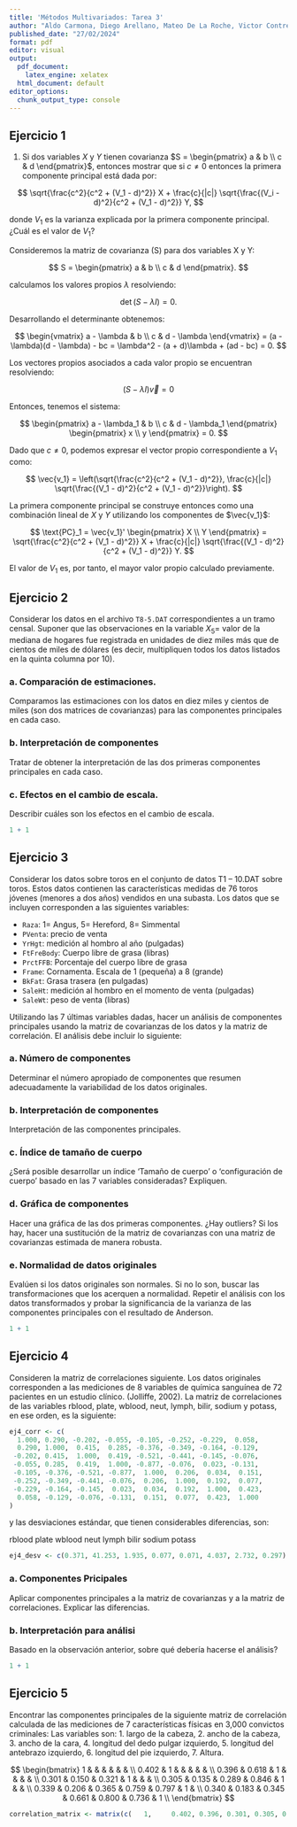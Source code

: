 ```yaml
---
title: 'Métodos Multivariados: Tarea 3'
author: "Aldo Carmona, Diego Arellano, Mateo De La Roche, Victor Contreras"
published_date: "27/02/2024"
format: pdf
editor: visual
output:
  pdf_document: 
    latex_engine: xelatex
  html_document: default
editor_options:
  chunk_output_type: console
---
```


## Ejercicio 1

1.  Si dos variables $X$ y $Y$ tienen covarianza $S = \begin{pmatrix} a & b \\ c & d \end{pmatrix}$, entonces mostrar que si $c \neq 0$ entonces la primera componente principal está dada por:

$$
\sqrt{\frac{c^2}{c^2 + (V_1 - d)^2}} X + \frac{c}{|c|} \sqrt{\frac{(V_i - d)^2}{c^2 + (V_1 - d)^2}} Y,
$$

donde $V_1$ es la varianza explicada por la primera componente principal. ¿Cuál es el valor de $V_1$?

Consideremos la matriz de covarianza (S) para dos variables X y Y:

$$
S = \begin{pmatrix}
a & b \\
c & d
\end{pmatrix}.
$$

calculamos los valores propios $\lambda$ resolviendo:

$$
\det(S - \lambda I) = 0.
$$

Desarrollando el determinante obtenemos:

$$
\begin{vmatrix}
a - \lambda & b \\
c & d - \lambda
\end{vmatrix}
= (a - \lambda)(d - \lambda) - bc = \lambda^2 - (a + d)\lambda + (ad - bc) = 0.
$$

Los vectores propios asociados a cada valor propio se encuentran resolviendo:

$$
(S - \lambda I) \vec{v} = 0
$$

Entonces, tenemos el sistema:

$$
\begin{pmatrix}
a - \lambda_1 & b \\
c & d - \lambda_1
\end{pmatrix}
\begin{pmatrix}
x \\
y
\end{pmatrix}
= 0.
$$

Dado que $c \neq 0$, podemos expresar el vector propio correspondiente a $V_1$ como:

$$
\vec{v_1} = \left(\sqrt{\frac{c^2}{c^2 + (V_1 - d)^2}}, \frac{c}{|c|} \sqrt{\frac{(V_1 - d)^2}{c^2 + (V_1 - d)^2}}\right).
$$

La primera componente principal se construye entonces como una combinación lineal de $X$ y $Y$ utilizando los componentes de $\vec{v_1}$:

$$
\text{PC}_1 = \vec{v_1}' \begin{pmatrix}
X \\
Y
\end{pmatrix}
= \sqrt{\frac{c^2}{c^2 + (V_1 - d)^2}} X + \frac{c}{|c|} \sqrt{\frac{(V_1 - d)^2}{c^2 + (V_1 - d)^2}} Y.
$$

El valor de $V_1$ es, por tanto, el mayor valor propio calculado previamente.



## Ejercicio 2

Considerar los datos en el archivo `T8-5.DAT` correspondientes a un tramo censal. Suponer que las observaciones en la variable $X_5 =$ valor de la mediana de hogares fue registrada en unidades de diez miles más que de cientos de miles de dólares (es decir, multipliquen todos los datos listados en la quinta columna por 10).

### a. Comparación de estimaciones.

Comparamos las estimaciones con los datos en diez miles y cientos de miles (son dos matrices de covarianzas) para las componentes principales en cada caso.

### b. Interpretación de componentes

Tratar de obtener la interpretación de las dos primeras componentes principales en cada caso.

### c. Efectos en el cambio de escala.

Describir cuáles son los efectos en el cambio de escala.

```r
1 + 1
```

## Ejercicio 3

Considerar los datos sobre toros en el conjunto de datos T1 – 10.DAT sobre toros. Estos datos contienen las características medidas de 76 toros jóvenes (menores a dos años) vendidos en una subasta. Los datos que se incluyen corresponden a las siguientes variables:

-   `Raza`: 1= Angus, 5= Hereford, 8= Simmental
-   `PVenta`: precio de venta
-   `YrHgt`: medición al hombro al año (pulgadas)
-   `FtFreBody`: Cuerpo libre de grasa (libras)
-   `PrctFFB`: Porcentaje del cuerpo libre de grasa
-   `Frame`: Cornamenta. Escala de 1 (pequeña) a 8 (grande)
-   `BkFat`: Grasa trasera (en pulgadas)
-   `SaleHt`: medición al hombro en el momento de venta (pulgadas)
-   `SaleWt`: peso de venta (libras)

Utilizando las 7 últimas variables dadas, hacer un análisis de componentes principales usando la matriz de covarianzas de los datos y la matriz de correlación. El análisis debe incluir lo siguiente:

### a. Número de componentes

Determinar el número apropiado de componentes que resumen adecuadamente la variabilidad de los datos originales.

### b. Interpretación de componentes

Interpretación de las componentes principales.

### c. Índice de tamaño de cuerpo

¿Será posible desarrollar un índice 'Tamaño de cuerpo' o 'configuración de cuerpo' basado en las 7 variables consideradas? Expliquen.

### d. Gráfica de componentes

Hacer una gráfica de las dos primeras componentes. ¿Hay outliers? Si los hay, hacer una sustitución de la matriz de covarianzas con una matriz de covarianzas estimada de manera robusta.

### e. Normalidad de datos originales

Evalúen si los datos originales son normales. Si no lo son, buscar las transformaciones que los acerquen a normalidad. Repetir el análisis con los datos transformados y probar la significancia de la varianza de las componentes principales con el resultado de Anderson.

```r
1 + 1
```

## Ejercicio 4

Consideren la matriz de correlaciones siguiente. Los datos originales corresponden a las mediciones de 8 variables de química sanguínea de 72 pacientes en un estudio clínico. (Jolliffe, 2002). La matriz de correlaciones de las variables rblood, plate, wblood, neut, lymph, bilir, sodium y potass, en ese orden, es la siguiente:

```r
ej4_corr <- c(
  1.000, 0.290, -0.202, -0.055, -0.105, -0.252, -0.229,  0.058,
  0.290, 1.000,  0.415,  0.285, -0.376, -0.349, -0.164, -0.129,
 -0.202, 0.415,  1.000,  0.419, -0.521, -0.441, -0.145, -0.076,
 -0.055, 0.285,  0.419,  1.000, -0.877, -0.076,  0.023, -0.131,
 -0.105, -0.376, -0.521, -0.877,  1.000,  0.206,  0.034,  0.151,
 -0.252, -0.349, -0.441, -0.076,  0.206,  1.000,  0.192,  0.077,
 -0.229, -0.164, -0.145,  0.023,  0.034,  0.192,  1.000,  0.423,
  0.058, -0.129, -0.076, -0.131,  0.151,  0.077,  0.423,  1.000
)
```

y las desviaciones estándar, que tienen considerables diferencias, son:

rblood plate wblood neut lymph bilir sodium potass

```r
ej4_desv <- c(0.371, 41.253, 1.935, 0.077, 0.071, 4.037, 2.732, 0.297)
```

### a. Componentes Pricipales

Aplicar componentes principales a la matriz de covarianzas y a la matriz de correlaciones. Explicar las diferencias.

### b. Interpretación para análisi

Basado en la observación anterior, sobre qué debería hacerse el análisis?

```r
1 + 1
```

## Ejercicio 5

Encontrar las componentes principales de la siguiente matriz de correlación calculada de las mediciones de 7 características físicas en 3,000 convictos criminales: Las variables son: 1. largo de la cabeza, 2. ancho de la cabeza, 3. ancho de la cara, 4. longitud del dedo pulgar izquierdo, 5. longitud del antebrazo izquierdo, 6. longitud del pie izquierdo, 7. Altura.

$$
\begin{bmatrix}
1     &       &      &     &     &     &     \\
0.402 & 1     &      &     &     &     &     \\
0.396 & 0.618 & 1     &      &     &     &     \\
0.301 & 0.150 & 0.321 & 1     &      &      &      \\
0.305 & 0.135 & 0.289 & 0.846 & 1     &      &      \\
0.339 & 0.206 & 0.365 & 0.759 & 0.797 & 1     &      \\
0.340 & 0.183 & 0.345 & 0.661 & 0.800 & 0.736 & 1     \\
\end{bmatrix}
$$

```r
correlation_matrix <- matrix(c(   1,     0.402, 0.396, 0.301, 0.305, 0.339, 0.340,   0.402, 1,     0.618, 0.150, 0.135, 0.206, 0.183,   0.396, 0.618, 1,     0.321, 0.289, 0.365, 0.345,   0.301, 0.150, 0.321, 1,     0.846, 0.759, 0.661,   0.305, 0.135, 0.289, 0.846, 1,     0.797, 0.800,   0.339, 0.206, 0.365, 0.759, 0.797, 1,     0.736,   0.340, 0.183, 0.345, 0.661, 0.800, 0.736, 1 ), nrow = 7, byrow = TRUE)
```

